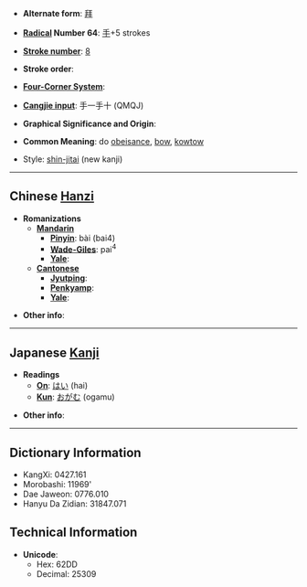 * '''Alternate form''': [[拜]]

* '''[[Wiktionary:Chinese radical index| Radical]] Number 64''': [[Wiktionary:Chinese radical index 手|手]]+5 strokes

* '''[[Wiktionary:Chinese total strokes index|Stroke number]]''': [[Wiktionary:Chinese total strokes index 8|8]]

* '''Stroke order''': 

* '''[[Wiktionary:Chinese four corner index|Four-Corner System]]''': 

* '''[[Wiktionary:Chinese Cangjie index|Cangjie input]]''': 手一手十 (QMQJ)

* '''Graphical Significance and Origin''': 

* '''Common Meaning''': do [[obeisance]], [[bow]], [[kowtow]]

* Style: [[shin-jitai]] (new kanji)

----

== Chinese [[Hanzi]] ==

* '''Romanizations'''
** '''[[Mandarin]]'''
*** '''[[Pinyin]]''': bài (bai4)
*** '''[[Wade-Giles]]''': pai<sup>4</sup>
*** '''[[Yale]]''': 
** '''[[Cantonese]]'''
*** '''[[Jyutping]]''':
*** '''[[Penkyamp]]''': 
*** '''[[Yale]]''': 

* '''Other info''': 

----

== Japanese [[Kanji]] ==

* '''Readings'''
** '''[[On]]''': [[はい]] (hai)
** '''[[Kun]]''': [[おがむ]] (ogamu)

* '''Other info''':  

----

== Dictionary Information ==

* KangXi: 0427.161
* Morobashi: 11969'
* Dae Jaweon: 0776.010
* Hanyu Da Zidian: 31847.071

== Technical Information ==

* '''Unicode''':
** Hex: 62DD
** Decimal: 25309